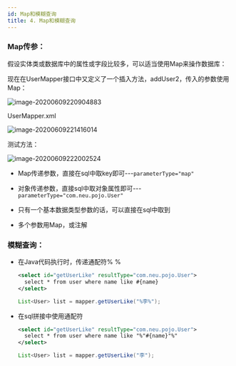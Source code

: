 ```yaml
---
id: Map和模糊查询
title: 4. Map和模糊查询
---
```


### Map传参：

假设实体类或数据库中的属性或字段比较多，可以适当使用Map来操作数据库：

现在在UserMapper接口中又定义了一个插入方法，addUser2，传入的参数使用Map：

![image-20200609220904883](https://images.shiguangping.com/imgs/20200609220905.png)

UserMapper.xml

![image-20200609221416014](https://images.shiguangping.com/imgs/20200609221416.png)

测试方法：

![image-20200609222002524](https://images.shiguangping.com/imgs/20200609222002.png)

- Map传递参数，直接在sql中取key即可---`parameterType="map"`

- 对象传递参数，直接sql中取对象属性即可---`parameterType="com.neu.pojo.User"`

- 只有一个基本数据类型参数的话，可以直接在sql中取到

- 多个参数用Map，或注解





### 模糊查询：

- 在Java代码执行时，传递通配符% %

  ```xml
  <select id="getUserLike" resultType="com.neu.pojo.User">
    select * from user where name like #{name}
  </select>
  ```

  ```java
  List<User> list = mapper.getUserLike("%李%");
  ```

  

- 在sql拼接中使用通配符

  ```xml
  <select id="getUserLike" resultType="com.neu.pojo.User">
    select * from user where name like "%"#{name}"%"
  </select>
  ```

  ```java
  List<User> list = mapper.getUserLike("李");
  ```

  